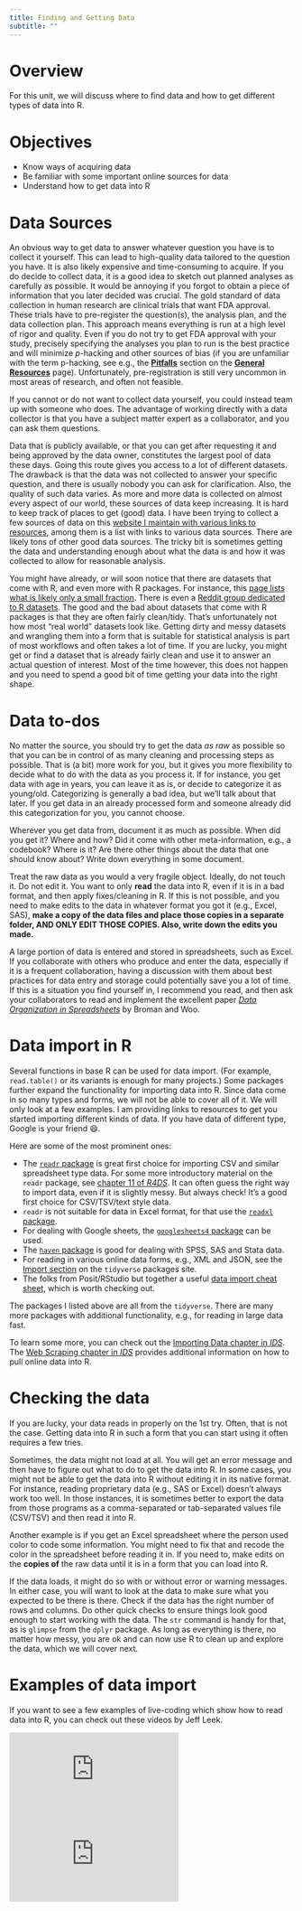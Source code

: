 ```yaml
---
title: Finding and Getting Data
subtitle: ""
---
```


# Overview

For this unit, we will discuss where to find data and how to get different types of data into R.

# Objectives

-   Know ways of acquiring data
-   Be familiar with some important online sources for data
-   Understand how to get data into R

# Data Sources

An obvious way to get data to answer whatever question you have is to collect it yourself. This can lead to high-quality data tailored to the question you have. It is also likely expensive and time-consuming to acquire. If you do decide to collect data, it is a good idea to sketch out planned analyses as carefully as possible. It would be annoying if you forgot to obtain a piece of information that you later decided was crucial. The gold standard of data collection in human research are clinical trials that want FDA approval. These trials have to pre-register the question(s), the analysis plan, and the data collection plan. This approach means everything is run at a high level of rigor and quality. Even if you do not try to get FDA approval with your study, precisely specifying the analyses you plan to run is the best practice and will minimize *p*-hacking and other sources of bias (if you are unfamiliar with the term p-hacking, see e.g., the [**Pitfalls**](../../resources/resources-general.qmd#sec-pitfalls) section on the [**General Resources**](../../resources/resources-general.qmd) page). Unfortunately, pre-registration is still very uncommon in most areas of research, and often not feasible.

If you cannot or do not want to collect data yourself, you could instead team up with someone who does. The advantage of working directly with a data collector is that you have a subject matter expert as a collaborator, and you can ask them questions.

Data that is publicly available, or that you can get after requesting it and being approved by the data owner, constitutes the largest pool of data these days. Going this route gives you access to a lot of different datasets. The drawback is that the data was not collected to answer your specific question, and there is usually nobody you can ask for clarification. Also, the quality of such data varies. As more and more data is collected on almost every aspect of our world, these sources of data keep increasing. It is hard to keep track of places to get (good) data. I have been trying to collect a few sources of data on this [website I maintain with various links to resources](https://andreashandel.github.io/research-and-teaching-resources/), among them is a list with links to various data sources. There are likely tons of other good data sources. The tricky bit is sometimes getting the data and understanding enough about what the data is and how it was collected to allow for reasonable analysis.

You might have already, or will soon notice that there are datasets that come with R, and even more with R packages. For instance, this [page lists what is likely only a small fraction](https://vincentarelbundock.github.io/Rdatasets/datasets.html). There is even a [Reddit group dedicated to R datasets](https://www.reddit.com/r/datasets/). The good and the bad about datasets that come with R packages is that they are often fairly clean/tidy. That's unfortunately not how most "real world" datasets look like. Getting dirty and messy datasets and wrangling them into a form that is suitable for statistical analysis is part of most workflows and often takes a lot of time. If you are lucky, you might get or find a dataset that is already fairly clean and use it to answer an actual question of interest. Most of the time however, this does not happen and you need to spend a good bit of time getting your data into the right shape.

# Data to-dos

No matter the source, you should try to get the data *as raw* as possible so that you can be in control of as many cleaning and processing steps as possible. That is (a bit) more work for you, but it gives you more flexibility to decide what to do with the data as you process it. If for instance, you get data with age in years, you can leave it as is, or decide to categorize it as young/old. Categorizing is generally a bad idea, but we'll talk about that later. If you get data in an already processed form and someone already did this categorization for you, you cannot choose.

Wherever you get data from, document it as much as possible. When did you get it? Where and how? Did it come with other meta-information, e.g., a codebook? Where is it? Are there other things about the data that one should know about? Write down everything in some document.

Treat the raw data as you would a very fragile object. Ideally, do not touch it. Do not edit it. You want to only **read** the data into R, even if it is in a bad format, and then apply fixes/cleaning in R. If this is not possible, and you need to make edits to the data in whatever format you got it (e.g., Excel, SAS), **make a copy of the data files and place those copies in a separate folder, AND ONLY EDIT THOSE COPIES. Also, write down the edits you made.**

A large portion of data is entered and stored in spreadsheets, such as Excel. If you collaborate with others who produce and enter the data, especially if it is a frequent collaboration, having a discussion with them about best practices for data entry and storage could potentially save you a lot of time. If this is a situation you find yourself in, I recommend you read, and then ask your collaborators to read and implement the excellent paper [*Data Organization in Spreadsheets*](../../media/broman18amstat.pdf) by Broman and Woo.

# Data import in R

Several functions in base R can be used for data import. (For example, `read.table()` or its variants is enough for many projects.) Some packages further expand the functionality for importing data into R. Since data come in so many types and forms, we will not be able to cover all of it. We will only look at a few examples. I am providing links to resources to get you started importing different kinds of data. If you have data of different type, Google is your friend 😄.

Here are some of the most prominent ones:

-   The [`readr` package](https://readr.tidyverse.org/index.html) is great first choice for importing CSV and similar spreadsheet type data. For some more introductory material on the `readr` package, see [chapter 11 of *R4DS*](https://r4ds.hadley.nz/data-import.html). It can often guess the right way to import data, even if it is slightly messy. But always check! It's a good first choice for CSV/TSV/text style data.
-   `readr` is not suitable for data in Excel format, for that use the [`readxl` package](https://readxl.tidyverse.org/).
-   For dealing with Google sheets, the [`googlesheets4` package](https://googlesheets4.tidyverse.org/) can be used.
-   The [`haven` package](https://haven.tidyverse.org/) is good for dealing with SPSS, SAS and Stata data.
-   For reading in various online data forms, e.g., XML and JSON, see the [Import section](https://www.tidyverse.org/packages/) on the `tidyverse` packages site.
-   The folks from Posit/RStudio but together a useful [data import cheat sheet](https://github.com/rstudio/cheatsheets/blob/master/data-import.pdf), which is worth checking out.

The packages I listed above are all from the `tidyverse`. There are many more packages with additional functionality, e.g., for reading in large data fast.

To learn some more, you can check out the [Importing Data chapter in *IDS*](https://rafalab.github.io/dsbook/importing-data.html). The [Web Scraping chapter in *IDS*](https://rafalab.github.io/dsbook/web-scraping.html) provides additional information on how to pull online data into R.

# Checking the data

If you are lucky, your data reads in properly on the 1st try. Often, that is not the case. Getting data into R in such a form that you can start using it often requires a few tries.

Sometimes, the data might not load at all. You will get an error message and then have to figure out what to do to get the data into R. In some cases, you might not be able to get the data into R without editing it in its native format. For instance, reading proprietary data (e.g., SAS or Excel) doesn't always work too well. In those instances, it is sometimes better to export the data from those programs as a comma-separated or tab-separated values file (CSV/TSV) and then read it into R.

Another example is if you get an Excel spreadsheet where the person used color to code some information. You might need to fix that and recode the color in the spreadsheet before reading it in. If you need to, make edits on the **copies of** the raw data until it is in a form that you can load into R.

If the data loads, it might do so with or without error or warning messages. In either case, you will want to look at the data to make sure what you expected to be there is there. Check if the data has the right number of rows and columns. Do other quick checks to ensure things look good enough to start working with the data. The `str` command is handy for that, as is `glimpse` from the `dplyr` package. As long as everything is there, no matter how messy, you are ok and can now use R to clean up and explore the data, which we will cover next.

# Examples of data import

If you want to see a few examples of live-coding which show how to read data into R, you can check out these videos by Jeff Leek.

::: container
<iframe class="video" src="https://www.youtube.com/embed/z7pOxe6dDG0" frameborder="0" allowfullscreen></iframe>
:::

::: container
<iframe class="video" src="https://www.youtube.com/embed/7lE7lzwC_NY" frameborder="0" allowfullscreen></iframe>
:::
